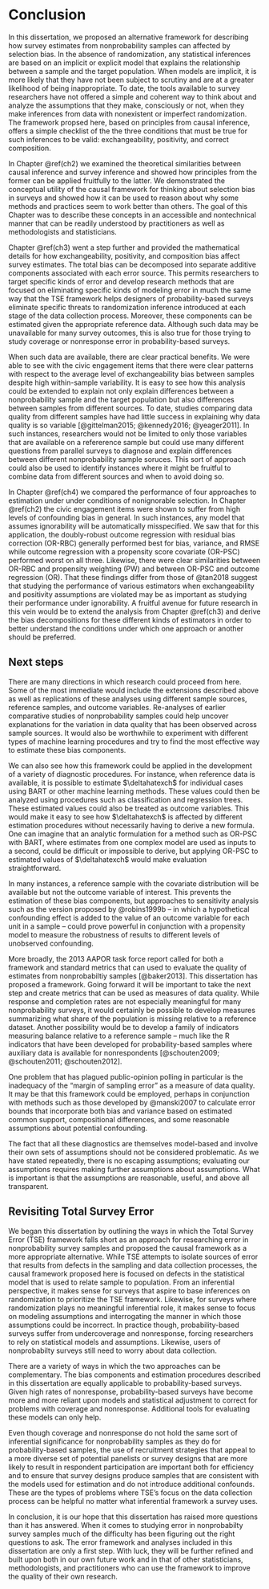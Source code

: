 # Conclusion

In this dissertation, we proposed an alternative framework for describing how survey estimates from nonprobability samples can affected by selection bias. In the absence of randomization, any statistical inferences are based on an implicit or explicit model that explains the relationship between a sample and the target population. When models are implicit, it is more likely that they have not been subject to scrutiny and are at a greater likelihood of being inappropriate. To date, the tools available to survey researchers have not offered a simple and coherent way to think about and analyze the assumptions that they make, consciously or not, when they make inferences from data with nonexistent or imperfect randomization. The framework propsed here, based on principles from causal inference, offers a simple checklist of the the three conditions that must be true for such inferences to be valid: exchangeability, positivity, and correct composition. 

In Chapter \@ref(ch2) we examined the theoretical similarities between causal inference and survey inference and showed how principles from the former can be applied fruitfully to the latter. We demonstrated the conceptual utility of the causal framework for thinking about selection bias in surveys and showed how it can be used to reason about why some methods and practices seem to work better than others. The goal of this Chapter was to describe these concepts in an accessible and nontechnical manner that can be readily understood by practitioners as well as methodologists and statisticians.

Chapter \@ref(ch3) went a step further and provided the mathematical details for how exchangeability, positivity, and composition bias affect survey estimates. The total bias can be decomposed into separate additive components associated with each error source. This permits researchers to target specific kinds of error and develop research methods that are focused on eliminating specific kinds of modeling error in much the same way that the TSE framework helps designers of probability-based surveys eliminate specific threats to randomization inference introduced at each stage of the data collection process. Moreover, these components can be estimated given the appropriate reference data. Although such data may be unavailable for many survey outcomes, this is also true for those trying to study coverage or nonresponse error in probability-based surveys. 

When such data are available, there are clear practical benefits. We were able to see with the civic engagement items that there were clear patterns with respect to the average level of exchangeability bias between samples despite high within-sample variability. It is easy to see how this analysis could be extended to explain not only explain differences between a nonprobability sample and the target population but also differences between samples from different sources. To date, studies comparing data quality from different samples have had little success in explaining why data quality is so variable [@gittelman2015; @kennedy2016; @yeager2011]. In such instances, researchers would not be limited to only those variables that are available on a refererence sample but could use many different questions from parallel surveys to diagnose and explain differences between different nonprobability sample soruces. This sort of approach could also be used to identify instances where it might be fruitful to combine data from different sources and when to avoid doing so.

In Chapter \@ref(ch4) we compared the performance of four approaches to estimation under under conditions of nonignorable selection. In Chapter \@ref(ch2) the civic engagement items were shown to suffer from high levels of confounding bias in general. In such instances, any model that assumes ignorability will be automatically misspecified. We saw that for this application, the doubly-robust outcome regression with residual bias correction (OR-RBC) generally performed best for bias, variance, and RMSE while outcome regression with a propensity score covariate (OR-PSC) performed worst on all three.  Likewise, there were clear similarities between OR-RBC and propensity weighting (PW) and between OR-PSC and outcome regression (OR). That these findings differ from those of @tan2018 suggest that studying the performance of various estimators when exchangeability and positivity assumptions are violated may be as important as studying their performance under ignorability. A fruitful avenue for future research in this vein would be to extend the analysis from Chapter \@ref(ch3) and derive the bias decompositions for these different kinds of estimators in order to better understand the conditions under which one approach or another should be preferred.


## Next steps

There are many directions in which research could proceed from here. Some of the most immediate would include the extensions described above as well as replications of these analyses using different sample sources, reference samples, and outcome variables. Re-analyses of earlier comparative studies of nonprobability samples could help uncover explanations for the variation in data quality that has been observed across sample sources. It would also be worthwhile to experiment with different types of machine learning procedures and try to find the most effective way to estimate these bias components.

We can also see how this framework could be applied in the development of a variety of diagnostic procedures. For instance, when reference data is available, it is possible to estimate $\deltahatexch$ for individual cases using BART or other machine learning methods. These values could then be analyzed using procedures such as classification and regression trees. These estimated values could also be treated as outcome variables. This would make it easy to see how $\deltahatexch$ is affected by different estimation procedures without necessarily having to derive a new formula. One can imagine that an analytic formulation for a method such as OR-PSC with BART, where estimates from one complex model are used as inputs to a second, could be difficult or impossible to derive, but applying OR-PSC to estimated values of $\deltahatexch$ would make evaluation straightforward.

In many instances, a reference sample with the covariate distribution will be available but not the outcome variable of interest. This prevents the estimation of these bias components, but approaches to sensitivity analysis such as the version proposed by @robins1999b --  in which a hypothetical confounding effect is added to the value of an outcome variable for each unit in a sample -- could prove powerful in conjunction with a propensity model to measure the robustness of results to different levels of unobserved confounding. 

More broadly, the 2013 AAPOR task force report called for both a framework and standard metrics that can used to evaluate the quality of estimates from nonprobabiltiy samples [@baker2013]. This dissertation has proposed a framework. Going forward it will be important to take the next step and create metrics that can be used as measures of data quality. While response and completion rates are not especially meaningful for many nonprobability surveys, it would certainly be possible to develop measures summarizing what share of the population is missing relative to a reference dataset. Another possibility would be to develop a family of indicators measuring balance relative to a reference sample -- much like the R indicators that have been developed for probability-based samples where auxiliary data is available for nonrespondents [@schouten2009; @schouten2011; @schouten2012].

One problem that has plagued public-opinion polling in particular is the inadequacy of the "margin of sampling error" as a measure of data quality. It may be that this framework could be employed, perhaps in conjunction with methods such as those developed by @manski2007 to calculate error bounds that incorporate both bias and variance based on estimated common support, compositional differences, and some reasonable assumptions about potential confounding. 

The fact that all these diagnostics are themselves model-based and involve their own sets of assumptions should not be considered problematic. As we have stated repeatedly, there is no escaping assumptions; evaluating our assumptions requires making further assumptions about assumptions. What is important is that the assumptions are reasonable, useful, and above all transparent.

## Revisiting Total Survey Error

We began this dissertation by outlining the ways in which the Total Survey Error (TSE) framework falls short as an approach for researching error in nonprobability survey samples and proposed the causal framework as a more appropriate alternative. While TSE attempts to isolate sources of error that results from defects in the sampling and data collection processes, the causal framework proposed here is focused on defects in the statistical model that is used to relate sample to population. From an inferential perspective, it makes sense for surveys that aspire to base inferences on randomization to prioritize the TSE framework. Likewise, for surveys where randomization plays no meaningful inferential role, it makes sense to focus on modeling assumptions and interrogating the manner in which those assumptions could be incorrect. In practice though, probability-based surveys suffer from undercoverage and nonresponse, forcing researchers to rely on statistical models and assumptions. Likewise, users of nonprobabilty surveys still need to worry about data collection. 

There are a variety of ways in which the two approaches can be complementary. The bias components and estimation procedures described in this dissertation are equally applicable to probability-based surveys. Given high rates of nonresponse, probability-based surveys have become more and more reliant upon models and statistical adjustment to correct for problems with coverage and nonresponse. Additional tools for evaluating these models can only help. 

Even though coverage and nonresponse do not hold the same sort of inferential significance for nonprobability samples as they do for probability-based samples, the use of recruitment strategies that appeal to a more diverse set of potential panelists or survey designs that are more likely to result in respondent participation are important both for efficiency and to ensure that survey designs produce samples that are consistent with the models used for estimation and do not introduce additional confounds. These are the types of problems where TSE's focus on the data collection process can be helpful no matter what inferential framework a survey uses.

In conclusion, it is our hope that this dissertation has raised more questions than it has answered. When it comes to studying error in nonprobabilty survey samples much of the difficulty has been figuring out the right questions to ask. The error framework and analyses included in this dissertation are only a first step. With luck, they will be further refined and built upon both in our own future work and in that of other statisticians, methodologists, and practitioners who can use the framework to improve the quality of their own research.
